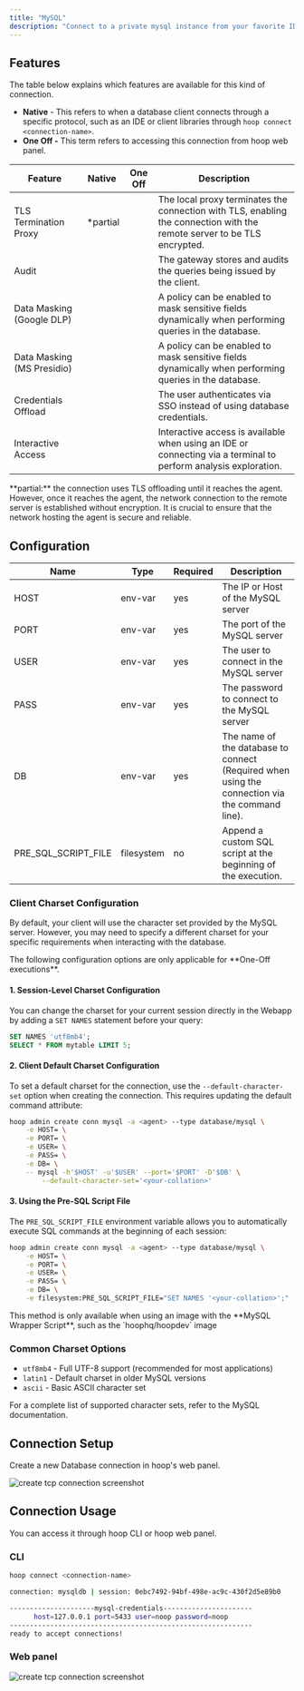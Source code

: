 ```yaml
---
title: "MySQL"
description: "Connect to a private mysql instance from your favorite IDE"
---
```



<Prerequisites />

## Features

The table below explains which features are available for this kind of connection.

- **Native** - This refers to when a database client connects through a specific protocol, such as an IDE or client libraries through `hoop connect <connection-name>`.
- **One Off -** This term refers to accessing this connection from hoop web panel.


| Feature | Native | One Off | Description |
| ------- | ------ | ------- | ----------- |
| TLS Termination Proxy | <Icon icon="check" /> *partial | <Icon icon="check" /> | The local proxy terminates the connection with TLS, enabling the connection with the remote server to be TLS encrypted. |
| Audit | <Icon icon="check" /> | <Icon icon="check" /> | The gateway stores and audits the queries being issued by the client. |
| Data Masking (Google DLP) | <Icon icon="xmark" /> | <Icon icon="check" /> | A policy can be enabled to mask sensitive fields dynamically when performing queries in the database. |
| Data Masking (MS Presidio) | <Icon icon="xmark" /> | <Icon icon="check" /> | A policy can be enabled to mask sensitive fields dynamically when performing queries in the database. |
| Credentials Offload | <Icon icon="check" /> | <Icon icon="check" /> | The user authenticates via SSO instead of using database credentials. |
| Interactive Access | <Icon icon="check" /> | <Icon icon="check" /> | Interactive access is available when using an IDE or connecting via a terminal to perform analysis exploration. |

<Info>
**partial:** the connection uses TLS offloading until it reaches the agent. However, once it reaches the agent, the network connection to the remote server is established without encryption. It is crucial to ensure that the network hosting the agent is secure and reliable.
</Info>

## Configuration

| Name | Type | Required | Description |
| --- | --- | --- | --- |
| HOST | env-var | yes | The IP or Host of the MySQL server |
| PORT | env-var | yes | The port of the MySQL server |
| USER | env-var | yes | The user to connect in the MySQL server |
| PASS | env-var | yes | The password to connect to the MySQL server |
| DB | env-var | yes | The name of the database to connect (Required when using the connection via the command line). |
| PRE_SQL_SCRIPT_FILE | filesystem | no | Append a custom SQL script at the beginning of the execution. |


### Client Charset Configuration

By default, your client will use the character set provided by the MySQL server.
However, you may need to specify a different charset for your specific requirements when interacting with the database.

<Note>
    The following configuration options are only applicable for **One-Off executions**.
</Note>

#### 1. Session-Level Charset Configuration

You can change the charset for your current session directly in the Webapp by adding a `SET NAMES` statement before your query:

```sql
SET NAMES 'utf8mb4';
SELECT * FROM mytable LIMIT 5;
```

#### 2. Client Default Charset Configuration

To set a default charset for the connection, use the `--default-character-set` option when creating the connection.
This requires updating the default command attribute:

```sh
hoop admin create conn mysql -a <agent> --type database/mysql \
    -e HOST= \
    -e PORT= \
    -e USER= \
    -e PASS= \
    -e DB= \
    -- mysql -h'$HOST' -u'$USER' --port='$PORT' -D'$DB' \
        --default-character-set='<your-collation>'
```

#### 3. Using the Pre-SQL Script File

The `PRE_SQL_SCRIPT_FILE` environment variable allows you to automatically execute SQL commands at the beginning of each session:

```sh
hoop admin create conn mysql -a <agent> --type database/mysql \
    -e HOST= \
    -e PORT= \
    -e USER= \
    -e PASS= \
    -e DB= \
    -e filesystem:PRE_SQL_SCRIPT_FILE="SET NAMES '<your-collation>';"
```

<Note>
    This method is only available when using an image with the **MySQL Wrapper Script**, such as the `hoophq/hoopdev` image
</Note>

### Common Charset Options

- `utf8mb4` - Full UTF-8 support (recommended for most applications)
- `latin1` - Default charset in older MySQL versions
- `ascii` - Basic ASCII character set

For a complete list of supported character sets, refer to the MySQL documentation.

## Connection Setup

Create a new Database connection in hoop's web panel.

<Frame>
    <img src="/images/quickstarts/create-database-connection-screenshot.png" alt="create tcp connection screenshot" />
</Frame>

## Connection Usage

You can access it through hoop CLI or hoop web panel.

### CLI

```bash
hoop connect <connection-name>

connection: mysqldb | session: 0ebc7492-94bf-498e-ac9c-430f2d5e89b0

---------------------mysql-credentials----------------------
      host=127.0.0.1 port=5433 user=noop password=noop
------------------------------------------------------------
ready to accept connections!
```

### Web panel

<Frame>
    <img src="/images/quickstarts/client-pg.png" alt="create tcp connection screenshot" />
</Frame>

